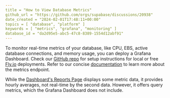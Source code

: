 ```yaml
---
title = "How to View Database Metrics"
github_url = "https://github.com/orgs/supabase/discussions/20938"
date_created = "2024-02-01T17:48:11+00:00"
topics = [ "database", "platform" ]
keywords = [ "metrics", "grafana", "monitoring" ]
database_id = "da2d95e5-abc5-47c8-8389-1554d12abf91"
---
```


To monitor real-time metrics of your database, like CPU, EBS, active database connections, and memory usage, you can deploy a Grafana Dashboard. Check our [GitHub repo](https://github.com/supabase/supabase-grafana) for setup instructions for local or free [Fly.io](http://fly.io/) deployments. Refer to our concise [documentation](/docs/guides/platform/metrics) to learn more about the metrics endpoint.

While the [Dashboard's Reports Page](/dashboard/project/_/reports) displays some metric data, it provides hourly averages, not real-time by the second data. However, it offers query metrics, which the Grafana Dashboard does not include.
